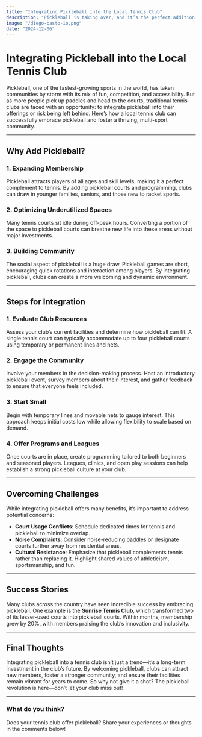```yaml
---
title: "Integrating Pickleball into the Local Tennis Club"
description: "Pickleball is taking over, and it’s the perfect addition to any tennis club. Learn how to bring it to your community, from setting up courts to getting everyone on board. It’s all about creating a space where tennis and pickleball can thrive together."
image: "/diego-basto-io.png"
date: "2024-12-06"
---
```


# Integrating Pickleball into the Local Tennis Club

Pickleball, one of the fastest-growing sports in the world, has taken communities by storm with its mix of fun, competition, and accessibility. But as more people pick up paddles and head to the courts, traditional tennis clubs are faced with an opportunity: to integrate pickleball into their offerings or risk being left behind. Here’s how a local tennis club can successfully embrace pickleball and foster a thriving, multi-sport community.

---

## Why Add Pickleball?

### 1. **Expanding Membership**
Pickleball attracts players of all ages and skill levels, making it a perfect complement to tennis. By adding pickleball courts and programming, clubs can draw in younger families, seniors, and those new to racket sports.

### 2. **Optimizing Underutilized Spaces**
Many tennis courts sit idle during off-peak hours. Converting a portion of the space to pickleball courts can breathe new life into these areas without major investments.

### 3. **Building Community**
The social aspect of pickleball is a huge draw. Pickleball games are short, encouraging quick rotations and interaction among players. By integrating pickleball, clubs can create a more welcoming and dynamic environment.

---

## Steps for Integration

### **1. Evaluate Club Resources**
Assess your club’s current facilities and determine how pickleball can fit. A single tennis court can typically accommodate up to four pickleball courts using temporary or permanent lines and nets.

### **2. Engage the Community**
Involve your members in the decision-making process. Host an introductory pickleball event, survey members about their interest, and gather feedback to ensure that everyone feels included.

### **3. Start Small**
Begin with temporary lines and movable nets to gauge interest. This approach keeps initial costs low while allowing flexibility to scale based on demand.

### **4. Offer Programs and Leagues**
Once courts are in place, create programming tailored to both beginners and seasoned players. Leagues, clinics, and open play sessions can help establish a strong pickleball culture at your club.

---

## Overcoming Challenges

While integrating pickleball offers many benefits, it’s important to address potential concerns:

- **Court Usage Conflicts**: Schedule dedicated times for tennis and pickleball to minimize overlap.
- **Noise Complaints**: Consider noise-reducing paddles or designate courts further away from residential areas.
- **Cultural Resistance**: Emphasize that pickleball complements tennis rather than replacing it. Highlight shared values of athleticism, sportsmanship, and fun.

---

## Success Stories

Many clubs across the country have seen incredible success by embracing pickleball. One example is the **Sunrise Tennis Club**, which transformed two of its lesser-used courts into pickleball courts. Within months, membership grew by 20%, with members praising the club’s innovation and inclusivity.

---

## Final Thoughts

Integrating pickleball into a tennis club isn’t just a trend—it’s a long-term investment in the club’s future. By welcoming pickleball, clubs can attract new members, foster a stronger community, and ensure their facilities remain vibrant for years to come. So why not give it a shot? The pickleball revolution is here—don’t let your club miss out!

---

### **What do you think?**
Does your tennis club offer pickleball? Share your experiences or thoughts in the comments below!
